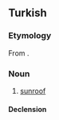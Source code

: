 ==Turkish==

===Etymology===
From {{bor|tr|de|Schiebedach|t=sliding roof; sunroof}}.

===Noun===
{{tr-noun|şibidağı|lar}}

# {{lb|tr|automotive}} [[sunroof]]
#: {{syn|tr|sunroof}}

====Declension====
{{tr-infl-noun-c|a|stem=şibidağ}}